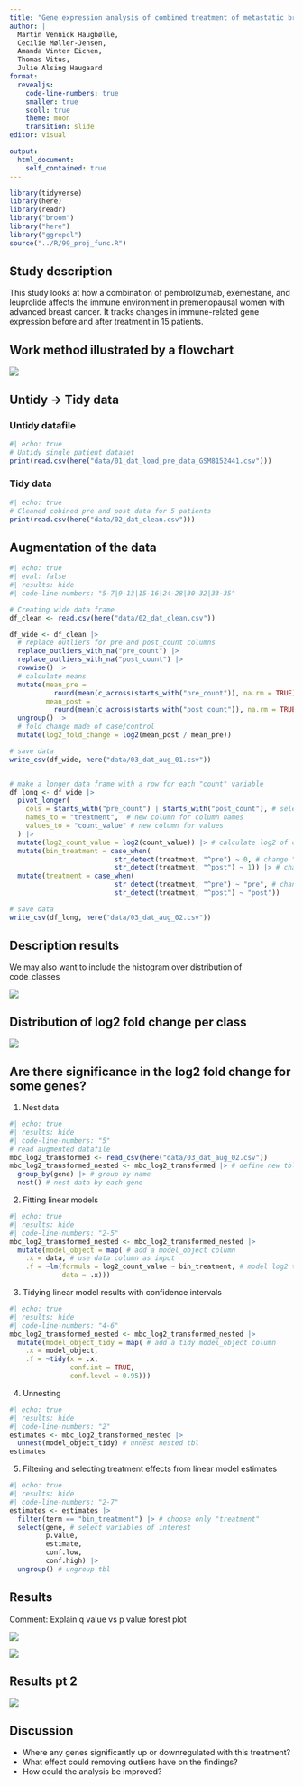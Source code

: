 ```yaml
---
title: "Gene expression analysis of combined treatment of metastatic breast cancer"
author: |
  Martin Vennick Haugbølle, 
  Cecilie Møller-Jensen, 
  Amanda Vinter Eichen, 
  Thomas Vitus, 
  Julie Alsing Haugaard
format:
  revealjs:
    code-line-numbers: true
    smaller: true
    scoll: true
    theme: moon
    transition: slide
editor: visual

output:
  html_document:
    self_contained: true
---
```


```r
library(tidyverse)
library(here)
library(readr)
library("broom")
library("here")
library("ggrepel")
source("../R/99_proj_func.R")
```

## Study description

This study looks at how a combination of pembrolizumab, exemestane, and leuprolide affects the immune environment in premenopausal women with advanced breast cancer. It tracks changes in immune-related gene expression before and after treatment in 15 patients.

## Work method illustrated by a flowchart

![](images/flowchart1.png){.small-figure}

## Untidy -\> Tidy data

::: panel-tabset
### Untidy datafile

```r
#| echo: true
# Untidy single patient dataset
print(read.csv(here("data/01_dat_load_pre_data_GSM8152441.csv")))
```

### Tidy data

```r
#| echo: true
# Cleaned cobined pre and post data for 5 patients
print(read.csv(here("data/02_dat_clean.csv")))
```
:::

## Augmentation of the data {.scrollable}

```r
#| echo: true
#| eval: false
#| results: hide
#| code-line-numbers: "5-7|9-13|15-16|24-28|30-32|33-35"

# Creating wide data frame
df_clean <- read.csv(here("data/02_dat_clean.csv"))

df_wide <- df_clean |>
  # replace outliers for pre and post_count columns
  replace_outliers_with_na("pre_count") |> 
  replace_outliers_with_na("post_count") |>
  rowwise() |> 
  # calculate means
  mutate(mean_pre = 
           round(mean(c_across(starts_with("pre_count")), na.rm = TRUE), 1), 
         mean_post = 
           round(mean(c_across(starts_with("post_count")), na.rm = TRUE), 1)) |>
  ungroup() |> 
  # fold change made of case/control
  mutate(log2_fold_change = log2(mean_post / mean_pre)) 

# save data
write_csv(df_wide, here("data/03_dat_aug_01.csv"))


# make a longer data frame with a row for each "count" variable
df_long <- df_wide |>  
  pivot_longer(
    cols = starts_with("pre_count") | starts_with("post_count"), # select count columns
    names_to = "treatment",  # new column for column names
    values_to = "count_value" # new column for values
  ) |> 
  mutate(log2_count_value = log2(count_value)) |> # calculate log2 of counts
  mutate(bin_treatment = case_when(
                          str_detect(treatment, "^pre") ~ 0, # change "pre" to 0
                          str_detect(treatment, "^post") ~ 1)) |> # change "post" to 1
  mutate(treatment = case_when(
                          str_detect(treatment, "^pre") ~ "pre", # change to "pre" 
                          str_detect(treatment, "^post") ~ "post"))

# save data
write_csv(df_long, here("data/03_dat_aug_02.csv"))
```

## Description results

We may also want to include the histogram over distribution of code_classes

::: r-stack
![](images/04_top_2_procent_fold_change.png){.fragment}
:::

## Distribution of log2 fold change per class

![](images/06_boxplot_of_gene_class_log2fc.png){.absolute left="0"}

## Are there significance in the log2 fold change for some genes? {.scrollable}

1.  Nest data

```r
#| echo: true
#| results: hide
#| code-line-numbers: "5"
# read augmented datafile
mbc_log2_transformed <- read_csv(here("data/03_dat_aug_02.csv"))
mbc_log2_transformed_nested <- mbc_log2_transformed |> # define new tbl
  group_by(gene) |> # group by name
  nest() # nest data by each gene

```

2.  Fitting linear models

```r
#| echo: true
#| results: hide
#| code-line-numbers: "2-5"
mbc_log2_transformed_nested <- mbc_log2_transformed_nested |> 
  mutate(model_object = map( # add a model_object column
    .x = data, # use data column as input
    .f = ~lm(formula = log2_count_value ~ bin_treatment, # model log2 transformed values based on treatment
             data = .x)))
```

3.  Tidying linear model results with confidence intervals

```r
#| echo: true
#| results: hide
#| code-line-numbers: "4-6"
mbc_log2_transformed_nested <- mbc_log2_transformed_nested |> 
  mutate(model_object_tidy = map( # add a tidy model_object column
    .x = model_object,
    .f = ~tidy(x = .x,
               conf.int = TRUE,
               conf.level = 0.95)))
```

4.  Unnesting

```r
#| echo: true
#| results: hide
#| code-line-numbers: "2"
estimates <- mbc_log2_transformed_nested |> 
  unnest(model_object_tidy) # unnest nested tbl
estimates
```

5.  Filtering and selecting treatment effects from linear model estimates

```r
#| echo: true
#| results: hide
#| code-line-numbers: "2-7"
estimates <- estimates |> 
  filter(term == "bin_treatment") |> # choose only "treatment"
  select(gene, # select variables of interest
         p.value, 
         estimate, 
         conf.low, 
         conf.high) |> 
  ungroup() # ungroup tbl

```

## Results

Comment: Explain q value vs p value forest plot

::::: r-stack
::: fragment
![](images/07_forest_plot_p_value.png)
:::

::: fragment
![](images/07_volcano_plot_of_signifcantly_expressed_genes.png)
:::
:::::

## Results pt 2

![](images/07_gene_ekspression_before_and_after_treatment_4_genes.png)

## Discussion

::: incremental
-   Where any genes significantly up or downregulated with this treatment?
-   What effect could removing outliers have on the findings?
-   How could the analysis be improved?
:::

